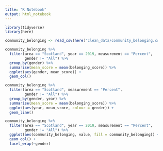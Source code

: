 ```yaml
---
title: "R Notebook"
output: html_notebook
---
```


```r
library(tidyverse)
library(here)

community_belonging <- read_csv(here("clean_data/community_belonging.csv"))
```
```r
community_belonging %>% 
  filter(area == "Scotland", year == 2019, measurement == "Percent",
         gender != "All") %>% 
  group_by(gender) %>% 
  summarise(mean_score = mean(belonging_score)) %>% 
  ggplot(aes(gender, mean_score)) +
  geom_col()
```
```r
community_belonging %>% 
  filter(area == "Scotland", measurement == "Percent",
         gender != "All") %>% 
  group_by(gender, year) %>% 
  summarise(mean_score = mean(belonging_score)) %>% 
  ggplot(aes(year, mean_score, colour = gender)) +
  geom_line()
```



```r
community_belonging %>% 
  filter(area == "Scotland", year == 2019, measurement == "Percent",
         gender != "All") %>% 
  ggplot(aes(community_belonging, value, fill = community_belonging)) +
  geom_col() +
  facet_wrap(~gender)
```







